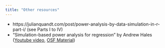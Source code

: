 ---
title: "Other resources"
---

* https://julianquandt.com/post/power-analysis-by-data-simulation-in-r-part-i/ (see Parts I to IV)
* "Simulation-based power analysis for regression" by Andrew Hales ([Youtube video](https://www.youtube.com/watch?v=x2hhc5KYw-c), [OSF Material](https://osf.io/e42mg/))
